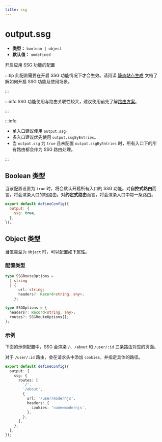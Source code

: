 ```yaml
---
title: ssg
---
```


# output.ssg

- **类型：** `boolean | object`
- **默认值：** `undefined`

开启应用 SSG 功能的配置

:::tip
此配置需要在开启 SSG 功能情况下才会生效。请阅读 [静态站点生成](/guides/basic-features/render/ssg) 文档了解如何开启 SSG 功能及使用场景。

:::

:::info
SSG 功能使用与路由关联性较大，建议使用前先了解[路由方案](/guides/basic-features/routes)。

:::

:::info
- 单入口建议使用 `output.ssg`。
- 多入口建议优先使用 `output.ssgByEntries`。
- 当 `output.ssg` 为 `true` 且未配置 `output.ssgByEntries` 时，所有入口下的所有路由都会作为 SSG 路由处理。

:::

## Boolean 类型

当该配置设置为 `true` 时，将会默认开启所有入口的 SSG 功能。对**自控式路由**而言，将会渲染入口的根路由。对**约定式路由**而言，将会渲染入口中每一条路由。

```js
export default defineConfig({
  output: {
    ssg: true,
  },
});
```

## Object 类型

当值类型为 `Object` 时，可以配置如下属性。

### 配置类型

```ts
type SSGRouteOptions =
  | string
  | {
      url: string;
      headers?: Record<string, any>;
    };

type SSGOptions = {
  headers?: Record<string, any>;
  routes?: SSGRouteOptions[];
};
```

### 示例

下面的示例配置中，SSG 会渲染 `/`、`/about` 和 `/user/:id` 三条路由对应的页面。

对于 `/user/:id` 路由，会在请求头中添加 `cookies`，并指定具体的路径。

```ts title="modern.config.ts（单入口）"
export default defineConfig({
  output: {
    ssg: {
      routes: [
        '/',
        '/about',
        {
          url: '/user/modernjs',
          headers: {
            cookies: 'name=modernjs',
          },
        },
      ],
    },
  },
});
```
